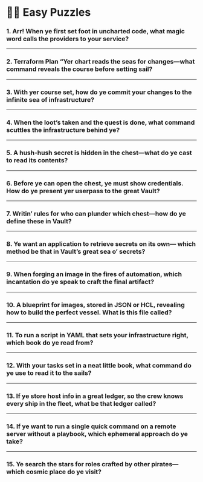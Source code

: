 # 🏴‍☠️ Easy Puzzles

### 1. Arr! When ye first set foot in uncharted code, what magic word calls the providers to your service? 


---

### 2. Terraform Plan “Yer chart reads the seas for changes—what command reveals the course before setting sail? 


---

### 3. With yer course set, how do ye commit your changes to the infinite sea of infrastructure?  


---

### 4. When the loot’s taken and the quest is done, what command scuttles the infrastructure behind ye?  


---

### 5. A hush-hush secret is hidden in the chest—what do ye cast to read its contents?


---

### 6. Before ye can open the chest, ye must show credentials. How do ye present yer userpass to the great Vault?  

---

### 7. Writin’ rules for who can plunder which chest—how do ye define these in Vault?  

---

### 8. Ye want an application to retrieve secrets on its own— which method be that in Vault’s great sea o’ secrets?

---

### 9. When forging an image in the fires of automation, which incantation do ye speak to craft the final artifact? 


---

### 10. A blueprint for images, stored in JSON or HCL, revealing how to build the perfect vessel. What is this file called?

---

### 11. To run a script in YAML that sets your infrastructure right, which book do ye read from?

---

### 12. With your tasks set in a neat little book, what command do ye use to read it to the sails?

---

### 13. If ye store host info in a great ledger, so the crew knows every ship in the fleet, what be that ledger called?

---

### 14. If ye want to run a single quick command on a remote server without a playbook, which ephemeral approach do ye take?

---

### 15. Ye search the stars for roles crafted by other pirates— which cosmic place do ye visit?

